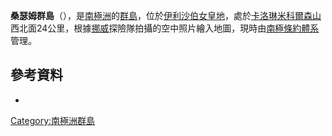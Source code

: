 {{coord|69|42|32|S|73|44|50|E|display=title|type:landmark}}

'''桑瑟姆群島'''（{{lang-nn|Knattskjera}}），是[[南極洲|南極洲]]的[[群島|群島]]，位於[[伊利沙伯女皇地|伊利沙伯女皇地]]，處於[[卡洛琳米科爾森山|卡洛琳米科爾森山]]西北面24公里，根據[[挪威|挪威]]探險隊拍攝的空中照片繪入地圖，現時由[[南極條約體系|南極條約體系]]管理。

==參考資料==
* {{usgs-gazetteer}}

{{Antarctica-geo-stub}}
[[Category:南極洲群島|Category:南極洲群島]]